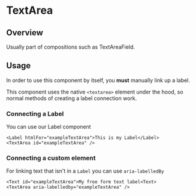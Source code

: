 
<Meta of={TextAreaStories} />

# TextArea

<ResourceLinks
  sourceCode="https://github.com/cultureamp/kaizen-design-system/tree/main/packages/components/src/TextArea"
  className="!mb-8"
/>


<Installation
  installCommand="yarn add @kaizen/components"
  importStatement='import { TextArea } from "@kaizen/components"'
/>

## Overview

Usually part of compositions such as <LinkTo pageId="components-text-area-field">TextAreaField</LinkTo>.

<Canvas of={TextAreaStories.Playground} />
<Controls of={TextAreaStories.Playground} />

## Usage

In order to use this component by itself, you **must** manually link up a label.

This component uses the native `<textarea>` element under the hood, so normal methods of creating a label connection work.

### Connecting a Label

You can use our <LinkTo pageId="components-label">Label</LinkTo> component

```
<Label htmlFor="exampleTextArea">This is my Label</Label>
<TextArea id="exampleTextArea" />
```

### Connecting a custom element
For linking text that isn't in a `Label` you can use `aria-labelledBy`

```
<Text id="exampleTextArea">My free form text label<Text>
<TextArea aria-labelledby="exampleTextArea" />
```

